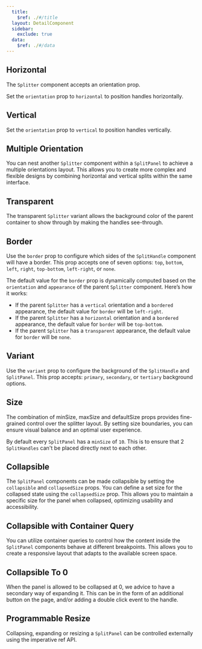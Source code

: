 ```yaml
---
  title:
    $ref: ./#/title
  layout: DetailComponent
  sidebar:
    exclude: true
  data:
    $ref: ./#/data
---
```


<LivePreviewControls>

<LivePreview componentName="splitter" exampleName="Horizontal">

## Horizontal

The `Splitter` component accepts an orientation prop.

Set the `orientation` prop to `horizontal` to position handles horizontally.

</LivePreview>

<LivePreview componentName="splitter" exampleName="Vertical">

## Vertical

Set the `orientation` prop to `vertical` to position handles vertically.

</LivePreview>

<LivePreview componentName="splitter" exampleName="MultipleOrientations">

## Multiple Orientation

You can nest another `Splitter` component within a `SplitPanel` to achieve a multiple orientations layout. This allows you to create more complex and flexible designs by combining horizontal and vertical splits within the same interface.

</LivePreview>

<LivePreview componentName="splitter" exampleName="Transparent">

## Transparent

The transparent `Splitter` variant allows the background color of the parent container to show through by making the handles see-through.

</LivePreview>

<LivePreview componentName="splitter" exampleName="Border">

## Border

Use the `border` prop to configure which sides of the `SplitHandle` component will have a border. This prop accepts one of seven options: `top`, `bottom`, `left`, `right`, `top-bottom`, `left-right`, or `none`.

The default value for the `border` prop is dynamically computed based on the `orientation` and `appearance` of the parent `Splitter` component. Here’s how it works:

- If the parent `Splitter` has a `vertical` orientation and a `bordered` appearance, the default value for `border` will be `left-right`.
- If the parent `Splitter` has a `horizontal` orientation and a `bordered` appearance, the default value for `border` will be `top-bottom`.
- If the parent `Splitter` has a `transparent` appearance, the default value for `border` will be `none`.

</LivePreview>

<LivePreview componentName="splitter" exampleName="Variant">

## Variant

Use the `variant` prop to configure the background of the `SplitHandle` and `SplitPanel`. This prop accepts: `primary`, `secondary`, or `tertiary` background options.

</LivePreview>

<LivePreview componentName="splitter" exampleName="Size">

## Size

The combination of minSize, maxSize and defaultSize props provides fine-grained control over the splitter layout. By setting size boundaries, you can ensure visual balance and an optimal user experience.

By default every `SplitPanel` has a `minSize` of `10`. This is to ensure that 2 `SplitHandles` can't be placed directly next to each other.

</LivePreview>

<LivePreview componentName="splitter" exampleName="Collapsible">

## Collapsible

The `SplitPanel` components can be made collapsible by setting the `collapsible` and `collapsedSize` props. You can define a set size for the collapsed state using the `collapsedSize` prop. This allows you to maintain a specific size for the panel when collapsed, optimizing usability and accessibility.

</LivePreview>

<LivePreview componentName="splitter" exampleName="CollapsibleContainerQuery">

## Collapsible with Container Query

You can utilize container queries to control how the content inside the `SplitPanel` components behave at different breakpoints. This allows you to create a responsive layout that adapts to the available screen space.

</LivePreview>

<LivePreview componentName="splitter" exampleName="CollapsibleTo0">

## Collapsible To 0

When the panel is allowed to be collapsed at 0, we advice to have a secondary way of expanding it. This can be in the form of an additional button on the page, and/or adding a double click event to the handle.

</LivePreview>

<LivePreview componentName="splitter" exampleName="ProgrammableResize">

## Programmable Resize

Collapsing, expanding or resizing a `SplitPanel` can be controlled externally using the imperative ref API.

</LivePreview>

</LivePreviewControls>
